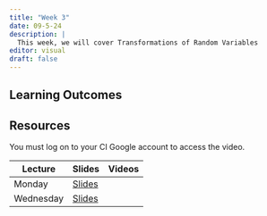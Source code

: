 ```yaml
---
title: "Week 3"
date: 09-5-24
description: |
  This week, we will cover Transformations of Random Variables
editor: visual
draft: false
---
```


## Learning Outcomes

## Resources

You must log on to your CI Google account to access the video.

| Lecture   | Slides                                       | Videos |
|-----------|----------------------------------------------|--------|
| Monday    | [Slides](https://m453.inqs.info/lectures/3a) |        |
| Wednesday | [Slides](https://m453.inqs.info/lectures/3b) |        |
